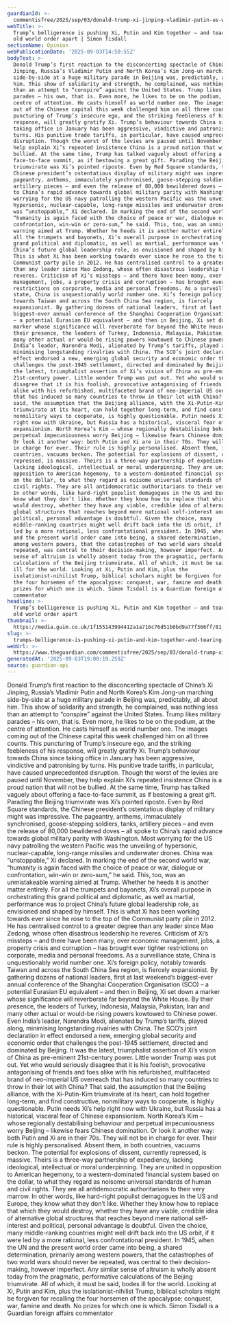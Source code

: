 ```yaml
---
guardianId: >-
  commentisfree/2025/sep/03/donald-trump-xi-jinping-vladimir-putin-us-world-order
webTitle: >-
  Trump’s belligerence is pushing Xi, Putin and Kim together – and tearing the
  old world order apart | Simon Tisdall
sectionName: Opinion
webPublicationDate: '2025-09-03T14:50:55Z'
bodyText: >-
  Donald Trump’s first reaction to the disconcerting spectacle of China’s Xi
  Jinping, Russia’s Vladimir Putin and North Korea’s Kim Jong-un marching
  side-by-side at a huge military parade in Beijing was, predictably, all about
  him. This show of solidarity and strength, he complained, was nothing less
  than an attempt to “conspire” against the United States. Trump likes military
  parades – his own, that is. Even more, he likes to be on the podium, at the
  centre of attention. He casts himself as world number one. The images coming
  out of the Chinese capital this week challenged him on all three counts. This
  puncturing of Trump’s insecure ego, and the striking feebleness of his
  response, will greatly gratify Xi. Trump’s behaviour towards China since
  taking office in January has been aggressive, vindictive and patronising by
  turns. His punitive trade tariffs, in particular, have caused unprecedented
  disruption. Though the worst of the levies are paused until November, they
  help explain Xi’s repeated insistence China is a proud nation that will not be
  bullied. At the same time, Trump has talked vaguely about offering a
  face-to-face summit, as if bestowing a great gift. Parading the Beijing
  triumvirate was Xi’s pointed riposte. Even by Red Square standards, the
  Chinese president’s ostentatious display of military might was impressive. The
  pageantry, anthems, immaculately synchronised, goose-stepping soldiers, tanks,
  artillery pieces – and even the release of 80,000 bewildered doves – all spoke
  to China’s rapid advance towards global military parity with Washington. Most
  worrying for the US navy patrolling the western Pacific was the unveiling of
  hypersonic, nuclear-capable, long-range missiles and underwater drones. China
  was “unstoppable,” Xi declared. In marking the end of the second world war,
  “humanity is again faced with the choice of peace or war, dialogue or
  confrontation, win-win or zero-sum,” he said. This, too, was an unmistakeable
  warning aimed at Trump. Whether he heeds it is another matter entirely. For
  all the trumpets and bayonets, Xi’s overall purpose in orchestrating this
  grand political and diplomatic, as well as martial, performance was to project
  China’s future global leadership role, as envisioned and shaped by himself.
  This is what Xi has been working towards ever since he rose to the top of the
  Communist party pile in 2012. He has centralised control to a greater degree
  than any leader since Mao Zedong, whose often disastrous leadership he
  reveres. Criticism of Xi’s missteps – and there have been many, over economic
  management, jobs, a property crisis and corruption – has brought ever tighter
  restrictions on corporate, media and personal freedoms. As a surveillance
  state, China is unquestionably world number one. Xi’s foreign policy, notably
  towards Taiwan and across the South China Sea region, is fiercely
  expansionist. By gathering dozens of national leaders, first at last weekend’s
  biggest-ever annual conference of the Shanghai Cooperation Organisation (SCO)
  – a potential Eurasian EU equivalent – and then in Beijing, Xi set down a
  marker whose significance will reverberate far beyond the White House. By
  their presence, the leaders of Turkey, Indonesia, Malaysia, Pakistan, Iran and
  many other actual or would-be rising powers kowtowed to Chinese power. Even
  India’s leader, Narendra Modi, alienated by Trump’s tariffs, played along,
  minimising longstanding rivalries with China. The SCO’s joint declaration in
  effect endorsed a new, emerging global security and economic order that
  challenges the post-1945 settlement, directed and dominated by Beijing. It was
  the latest, triumphalist assertion of Xi’s vision of China as pre-eminent
  21st-century power. Little wonder Trump was put out. Yet who would seriously
  disagree that it is his foolish, provocative antagonising of friends and foes
  alike with his refurbished, multifaceted brand of neo-imperial US overreach
  that has induced so many countries to throw in their lot with China? That
  said, the assumption that the Beijing alliance, with the Xi-Putin-Kim
  triumvirate at its heart, can hold together long-term, and find constructive,
  nonmilitary ways to cooperate, is highly questionable. Putin needs Xi’s help
  right now with Ukraine, but Russia has a historical, visceral fear of Chinese
  expansionism. North Korea’s Kim – whose regionally destabilising behaviour and
  perpetual impecuniousness worry Beijing – likewise fears Chinese domination.
  Or look it another way: both Putin and Xi are in their 70s. They will not be
  in charge for ever. Their rule is highly personalised. Absent them, in both
  countries, vacuums beckon. The potential for explosions of dissent, currently
  repressed, is massive. Theirs is a three-way partnership of expediency,
  lacking ideological, intellectual or moral underpinning. They are united in
  opposition to American hegemony, to a western-dominated financial system based
  on the dollar, to what they regard as noisome universal standards of human and
  civil rights. They are all antidemocratic authoritarians to their very marrow.
  In other words, like hard-right populist demagogues in the US and Europe, they
  know what they don’t like. Whether they know how to replace that which they
  would destroy, whether they have any viable, credible idea of alternative
  global structures that reaches beyond mere national self-interest and
  political, personal advantage is doubtful. Given the choice, many
  middle-ranking countries might well drift back into the US orbit, if it were
  led by a more rational, less confrontational president. In 1945, when the UN
  and the present world order came into being, a shared determination, primarily
  among western powers, that the catastrophes of two world wars should never be
  repeated, was central to their decision-making, however imperfect. Any similar
  sense of altruism is wholly absent today from the pragmatic, performative
  calculations of the Beijing triumvirate. All of which, it must be said, bodes
  ill for the world. Looking at Xi, Putin and Kim, plus the
  isolationist-nihilist Trump, biblical scholars might be forgiven for recalling
  the four horsemen of the apocalypse: conquest, war, famine and death. No
  prizes for which one is which. Simon Tisdall is a Guardian foreign affairs
  commentator
headline: >-
  Trump’s belligerence is pushing Xi, Putin and Kim together – and tearing the
  old world order apart
thumbnail: >-
  https://media.guim.co.uk/1f155143994412a1a716c76d51b0bd9a77f366ff/81_0_1450_1160/500.jpg
slug: >-
  trumps-belligerence-is-pushing-xi-putin-and-kim-together-and-tearing-the-old-world-order-apart-or-simon-tisdall
webUrl: >-
  https://www.theguardian.com/commentisfree/2025/sep/03/donald-trump-xi-jinping-vladimir-putin-us-world-order
generatedAt: '2025-09-03T19:00:19.259Z'
source: guardian-api
---
```

Donald Trump’s first reaction to the disconcerting spectacle of China’s Xi Jinping, Russia’s Vladimir Putin and North Korea’s Kim Jong-un marching side-by-side at a huge military parade in Beijing was, predictably, all about him. This show of solidarity and strength, he complained, was nothing less than an attempt to “conspire” against the United States. Trump likes military parades – his own, that is. Even more, he likes to be on the podium, at the centre of attention. He casts himself as world number one. The images coming out of the Chinese capital this week challenged him on all three counts. This puncturing of Trump’s insecure ego, and the striking feebleness of his response, will greatly gratify Xi. Trump’s behaviour towards China since taking office in January has been aggressive, vindictive and patronising by turns. His punitive trade tariffs, in particular, have caused unprecedented disruption. Though the worst of the levies are paused until November, they help explain Xi’s repeated insistence China is a proud nation that will not be bullied. At the same time, Trump has talked vaguely about offering a face-to-face summit, as if bestowing a great gift. Parading the Beijing triumvirate was Xi’s pointed riposte. Even by Red Square standards, the Chinese president’s ostentatious display of military might was impressive. The pageantry, anthems, immaculately synchronised, goose-stepping soldiers, tanks, artillery pieces – and even the release of 80,000 bewildered doves – all spoke to China’s rapid advance towards global military parity with Washington. Most worrying for the US navy patrolling the western Pacific was the unveiling of hypersonic, nuclear-capable, long-range missiles and underwater drones. China was “unstoppable,” Xi declared. In marking the end of the second world war, “humanity is again faced with the choice of peace or war, dialogue or confrontation, win-win or zero-sum,” he said. This, too, was an unmistakeable warning aimed at Trump. Whether he heeds it is another matter entirely. For all the trumpets and bayonets, Xi’s overall purpose in orchestrating this grand political and diplomatic, as well as martial, performance was to project China’s future global leadership role, as envisioned and shaped by himself. This is what Xi has been working towards ever since he rose to the top of the Communist party pile in 2012. He has centralised control to a greater degree than any leader since Mao Zedong, whose often disastrous leadership he reveres. Criticism of Xi’s missteps – and there have been many, over economic management, jobs, a property crisis and corruption – has brought ever tighter restrictions on corporate, media and personal freedoms. As a surveillance state, China is unquestionably world number one. Xi’s foreign policy, notably towards Taiwan and across the South China Sea region, is fiercely expansionist. By gathering dozens of national leaders, first at last weekend’s biggest-ever annual conference of the Shanghai Cooperation Organisation (SCO) – a potential Eurasian EU equivalent – and then in Beijing, Xi set down a marker whose significance will reverberate far beyond the White House. By their presence, the leaders of Turkey, Indonesia, Malaysia, Pakistan, Iran and many other actual or would-be rising powers kowtowed to Chinese power. Even India’s leader, Narendra Modi, alienated by Trump’s tariffs, played along, minimising longstanding rivalries with China. The SCO’s joint declaration in effect endorsed a new, emerging global security and economic order that challenges the post-1945 settlement, directed and dominated by Beijing. It was the latest, triumphalist assertion of Xi’s vision of China as pre-eminent 21st-century power. Little wonder Trump was put out. Yet who would seriously disagree that it is his foolish, provocative antagonising of friends and foes alike with his refurbished, multifaceted brand of neo-imperial US overreach that has induced so many countries to throw in their lot with China? That said, the assumption that the Beijing alliance, with the Xi-Putin-Kim triumvirate at its heart, can hold together long-term, and find constructive, nonmilitary ways to cooperate, is highly questionable. Putin needs Xi’s help right now with Ukraine, but Russia has a historical, visceral fear of Chinese expansionism. North Korea’s Kim – whose regionally destabilising behaviour and perpetual impecuniousness worry Beijing – likewise fears Chinese domination. Or look it another way: both Putin and Xi are in their 70s. They will not be in charge for ever. Their rule is highly personalised. Absent them, in both countries, vacuums beckon. The potential for explosions of dissent, currently repressed, is massive. Theirs is a three-way partnership of expediency, lacking ideological, intellectual or moral underpinning. They are united in opposition to American hegemony, to a western-dominated financial system based on the dollar, to what they regard as noisome universal standards of human and civil rights. They are all antidemocratic authoritarians to their very marrow. In other words, like hard-right populist demagogues in the US and Europe, they know what they don’t like. Whether they know how to replace that which they would destroy, whether they have any viable, credible idea of alternative global structures that reaches beyond mere national self-interest and political, personal advantage is doubtful. Given the choice, many middle-ranking countries might well drift back into the US orbit, if it were led by a more rational, less confrontational president. In 1945, when the UN and the present world order came into being, a shared determination, primarily among western powers, that the catastrophes of two world wars should never be repeated, was central to their decision-making, however imperfect. Any similar sense of altruism is wholly absent today from the pragmatic, performative calculations of the Beijing triumvirate. All of which, it must be said, bodes ill for the world. Looking at Xi, Putin and Kim, plus the isolationist-nihilist Trump, biblical scholars might be forgiven for recalling the four horsemen of the apocalypse: conquest, war, famine and death. No prizes for which one is which. Simon Tisdall is a Guardian foreign affairs commentator
